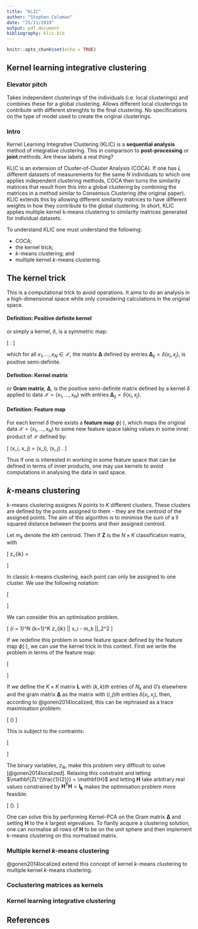 ```yaml
---
title: "KLIC"
author: "Stephen Coleman"
date: "25/11/2019"
output: pdf_document
bibliography: klic.bib
---
```


```r
knitr::opts_chunk$set(echo = TRUE)
```

## Kernel learning integrative clustering

### Elevator pitch
Takes independent clusterings of the individuals (i.e. local clusterings) and combines these for a global clustering. Allows different local clusterings to contribute with different strenghts to the final clustering. No specifications on the type of model used to create the original clusterings.

### Intro

Kernel Learning Integrative Clustering (KLIC) is a **sequential analysis** method of integrative clustering. This in comparison to **post-processing** or **joint** methods. Are these labels a real thing?

KLIC is an extension of Cluster-of-Cluster Analysis (COCA). If one has $L$ different datasets of measurements for the same $N$ individuals to which one applies independent clustering methods, COCA then turns the similarity matrices that result from this into a global clustering by combining the matrices in a method similar to Consensus Clustering (the original paper). KLIC extends this by allowing different similarity matrices to have different weights in how they contribute to the global clustering. In short, KLIC applies multiple kernel k-means clustering to similarity matrices generated for individual datasets.

To understand KLIC one must understand the following:

* COCA;
* the kernel trick;
* $k$-means clustering; and
* multiple kernel $k$-means clustering.

## The kernel trick

This is a computational trick to avoid operations. It aims to do an analysis in a high-dimensional space while only considering calculations in the original space.

#### Definition: **Positive definite kernel**
or simply a kernel, $\delta$, is a symmetric map:

\[
\delta : \mathcal{X} \times \mathcal{X} \to \mathbb{R}
\]

which for all $x_1, \ldots, x_N \in \mathcal{X}$, the matrix $\mathbf{\Delta}$ defined by entries $\mathbf{\Delta}_{ij} = \delta(x_i, x_j)$, is positive semi-definite.

#### Definition: **Kernel matrix**
or __Gram matrix__, $\mathbf{\Delta}$, is the positive semi-definite matrix defined by a kernel $\delta$ applied to data $\mathcal{X} = (x_1, \ldots, x_N)$ with entries $\mathbf{\Delta}_{ij} = \delta(x_i, x_j)$.

#### Definition: **Feature map**
For each kernel $\delta$ there exists a **feature map** $\phi(\cdot)$, which maps the original data $\mathcal{X}=(x_1, \ldots, x_N)$ to some new feature space taking values in some inner product of $\mathcal{X}$ defined by:

\[
\delta(x_i, x_j) = \langle \phi(x_i), \phi(x_j) \rangle.
\]

Thus if one is interested in working in some feature space that can be defined in terms of inner products, one may use kernels to avoid computations in analysing the data in said space.

<!-- Sometimes one will see kernels defined by their feature map - indeed this can be a more intuitive way to approach the problem. Knowing that we wish to include higher order terms of $x_i$, for example: -->

<!-- \[ -->
<!-- \phi(x_i) = \begin{bmatrix} -->
<!--   x_i \\ x_i^2 \\ x_i^3 -->
<!--   \end{bmatrix}. -->
<!-- \] -->

<!-- In this case we know the feature space we wish to use and can create an inner product: -->

<!-- \[ -->
<!-- \phi(x_i)^T \phi(x_j) = \sum_{k=1}^3 x_i^k x_j^k. -->
<!-- \] -->

## $k$-means clustering

$k$-means clustering assignes $N$ points to $K$ different clusters. These clusters are defined by the points assigned to them - they are the centroid of the assigned points. The aim of this algorithm is to minimise the sum of a ll squared distance between the points and their assigned centroid. 

Let $m_k$ denote the $kth$ centroid. Then if $\mathbf{Z}$ is the $N \times K$ classification matrix, with 

\[
z_{ik} = \begin{cases}
 1 \textrm{ if point $x_i$ is assigned to cluster $k$}, \\
 0 \textrm{ else.}
\end{cases}
\]

In classic $k$-means clustering, each point can only be assigned to one cluster. We use the following notation:

\[
\begin{aligned}
\sum_{k=1}^K z_{ik} &= 1 \textrm{ for all $i \in \{1, \ldots, N\}$ }\\
N_k &= \sum_{i=1}^N z_{ik}  \\
m_k &= \frac{1}{N_k} \sum_{i=1}^N z_{ik} x_i \textrm{ for all $k \in \{1, \ldots, K\}$}
\end{aligned}
\]

We can consider this an optimisation problem.

\[
\underset{\mathbf{Z}}{\operatorname{argmin}} \sum_{i = 1}^N \sum_{k=1}^K z_{ik} || x_i - m_k ||_2^2
\]

If we redefine this problem in some feature space defined by the feature map $\phi(\cdot)$, we can use the kernel trick in this context. First we write the problem in terms of the feature map:

\[
\begin{aligned}
& \underset{\mathbf{Z}}{\operatorname{argmin}} \sum_{i=1}^N \sum_{k=1}^K z_{ik}||\phi(x_i) - m^*_k ||_2^2 \\
& m^*_k = \frac{1}{N_k} \sum_{i=1}^N z_{ik} \phi(x_i)
\end{aligned}
\]

If we define the $K \times K$ matrix $\mathbf{L}$ with $(k, k)th$ entries of $N_k$ and 0's elsewhere and the gram matrix $\mathbf{\Delta}$ as the matrix with $(i,j)th$ entries $\delta(x_i, x_j)$, then, according to @gonen2014localized, this can be rephrased as a trace maximisation problem:

\[
\underset{\mathbf{Z}}{\operatorname{argmax}} \textrm{ tr}(\mathbf{L^{\frac{1}{2}}Z^T\Delta Z L^{\frac{1}{2}} - \Delta})
\]

This is subject to the contraints:

\[
\begin{aligned}
\mathbf{Z} \mathbf{1}_K &= \mathbf{1}_N \\
z_{ik} &\in \left\{0, 1 \right\}
\end{aligned}
\]

The binary variables, $z_{ik}$, make this problem very difficult to solve [@gonen2014localized]. Relaxing this constraint and letting $\mathbf{ZL^{\frac{1}{2}}} = \mathbf{H}$ and letting $\mathbf{H}$ take arbitrary real values constrained by $\mathbf{H^TH}=\mathbf{I_k}$ makes the optimisation problem more feasible:

\[
\underset{\mathbf{H}}{\operatorname{argmax}} \textrm{ tr}(\mathbf{H^T\Delta H - \Delta}).
\]

One can solve this by performing Kernel-PCA on the Gram matrix $\mathbf{\Delta}$ and setting $\mathbf{H}$ to the $k$ largest eigevalues. To fianlly acquire a clustering solution, one can normalise all rows of $\mathbf{H}$ to be on the unit sphere and then implement $k$-means clustering on this normalised matrix.

### Multiple kernel $k$-means clustering

@gonen2014localized extend this concept of kernel $k$-means clustering to multiple kernel $k$-means clustering.


### Coclustering matrices as kernels



### Kernel learning integrative clustering





## References
